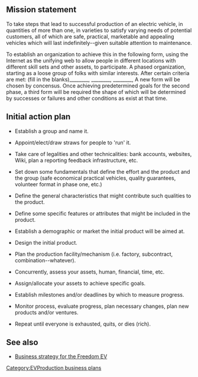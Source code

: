 ==Mission statement==

To take steps that lead to successful production of an electric vehicle, in quantities of more than one, in varieties to satisfy varying needs of potential customers, all of which are safe, practical, marketable and appealing vehicles which will last indefinitely--given suitable attention to maintenance.

To establish an organization to achieve this in the following form, using the Internet as the unifying web to allow people in different locations with different skill sets and other assets, to participate.  A phased organization, starting as a loose group of folks with similar interests.  After certain criteria are met: (fill in the blanks)________, ________, ________, A new form will be chosen by concensus.  Once achieving predetermined goals for the second phase, a third form will be required the shape of which will be determined by successes or failures and other conditions as exist at that time.

==Initial action plan==

*Establish a group and name it.

*Appoint/elect/draw straws for people to 'run' it.

*Take care of legalities and other technicalities: bank accounts, websites, Wiki, plan a reporting feedback infrastructure, etc.

*Set down some fundamentals that define the effort and the product and the group (safe economical practical vehicles, quality guarantees, volunteer format in phase one, etc.)

*Define the general characteristics that might contribute such qualities to the product.

*Define some specific features or attributes that might be included in the product.

*Establish a demographic or market the initial product will be aimed at.

*Design the initial product.

*Plan the production facility/mechanism (i.e. factory, subcontract, combination--whatever).

*Concurrently, assess your assets, human, financial, time, etc.

*Assign/allocate your assets to achieve specific goals.

*Establish milestones and/or deadlines by which to measure progress.

*Monitor process, evaluate progress, plan necessary changes, plan new products and/or ventures.

*Repeat until everyone is exhausted, quits, or dies (rich).

== See also ==
*[[Business strategy for the Freedom EV]]

[[Category:EVProduction business plans]]